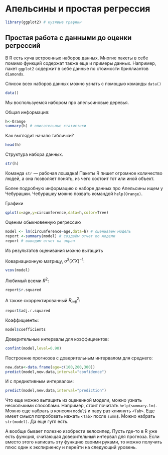 # Апельсины и простая регрессия

```r
library(ggplot2) # кузявые графики
```

## Простая работа с данными до оценки регрессий

В R есть куча встроенных наборов данных. Многие пакеты в себе помимо функций содержат также еще и примеры данных. Например, пакет `ggplot2` содержит в себе данные по стоимости бриллиантов `diamonds`.

Список всех наборов данных можно узнать с помощью команды `data()`

```r
data()
```

Мы воспользуемся набором про апельсиновые деревья.

Общая информация:
```r
h<-Orange
summary(h) # описательные статистики
```

Как выглядит начало таблички?
```r
head(h)
```

Структура набора данных. 
```r
str(h)
```
Команда `str` --- рабочая лошадка! Пакеты R пишет огромное количество людей, а она позволяет понять, из чего состоит тот или иной объект.


Более подробную информацию о наборе данных про Апельсины ищем у Чебурашки. Чебурашку можно позвать командой `help(Orange)`.

Графики
```r
qplot(x=age,y=circumference,data=h,color=Tree)
```


Оценим обыкновенную регрессию
```r
model <- lm(circumference~age,data=h) # оцениваем модель
report <-summary(model) # создаём отчет по модели
report # выводим отчет на экран
```

Из результатов оценивания можно вытащить

Ковариационную матрицу, $\hat{\sigma}^2(X'X)^{-1}$:
```r
vcov(model)
```

Любимый всеми $R^2$:
```r
report$r.squared
```

А также скорректированный $R^2_{adj}$:
```r
report$adj.r.squared
```

Коэффициенты:
```r
model$coefficients
```

Доверительные интервалы для коэффициентов:
```r
confint(model,level=0.90)
```

Построение прогнозов с доверительным интервалом для среднего:
```r
new.data<-data.frame(age=c(100,200,300))
predict(model,new.data,interval="confidence")
```

И с предиктивным интервалом:
```r
predict(model,new.data,interval="prediction")
```


Что еще можно вытащить из оцененной модели, можно узнать несколькими способами. Например, стоит почитать `help(summary.lm)`. Можно еще набрать в консоли `model$` и пару раз кликнуть `<Tab>`. Еще имеет смысл попробовать нажать `<Tab>` после `summ$`. Можно набрать `str(model)`. Да еще гугл есть.

А вообще бывает полезно изобрести велосипед. Пусть где-то в R уже есть функция, считающая доверительный интервал для прогноза. Если вместо этого написать эту функцию своими руками, то можно получить плюс один к экспириенсу и перейти на следующий уровень.

